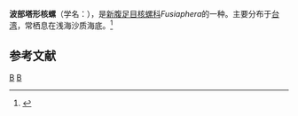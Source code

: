 {{Speciesbox
| taxon = Fusiaphera azumai
| binomial_authority = Habe, 1961
}}
'''波部塔形核螺'''（学名：''{{lang|la|Fusiaphera azumai}}''），是[[新腹足目|新腹足目]][[核螺科|核螺科]]''Fusiaphera''的一种。主要分布于[[台湾|台湾]]，常栖息在浅海沙质海底。<ref>{{cite web|url=http://shell.sinica.edu.tw/chinese/shellbase_detail.php?science_no=3339|title=国际贝库：波部塔形核螺|publisher=台湾贝类资料库|accessdate=2009-08-11|archive-date=2016-03-04|archive-url=https://web.archive.org/web/20160304110809/http://shell.sinica.edu.tw/chinese/shellbase_detail.php?science_no=3339|dead-url=no}}</ref>

== 参考文献 ==
{{reflist}}
{{Taxonbar|from=Q11144568}}

[[Category:核螺科|B]]
[[Category:1961年描述的动物|B]]